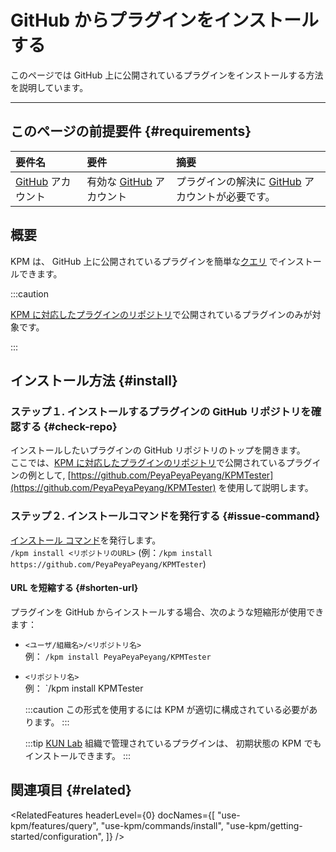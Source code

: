 
# GitHub からプラグインをインストールする

このページでは GitHub 上に公開されているプラグインをインストールする方法を説明しています。

---

## このページの前提要件 {#requirements}

| 要件名                                              | 要件                                         | 摘要                                                                                              |
|:-------------------------------------------------|:-------------------------------------------|:------------------------------------------------------------------------------------------------|
| [GitHub](https://www.github.com) アカウント           | 有効な [GitHub](https://www.github.com) アカウント | プラグインの解決に [GitHub](https://www.github.com) アカウントが必要です。                                          |

## 概要

KPM は、 GitHub 上に公開されているプラグインを簡単な[クエリ](/docs/use-kpm/features/query)
でインストールできます。

:::caution

[KPM に対応したプラグインのリポジトリ](#)で公開されているプラグインのみが対象です。

:::

## インストール方法 {#install}

### ステップ１. インストールするプラグインの GitHub リポジトリを確認する {#check-repo}

インストールしたいプラグインの GitHub リポジトリのトップを開きます。  
ここでは、[KPM に対応したプラグインのリポジトリ](#)で公開されているプラグインの例として, 
[https://github.com/PeyaPeyaPeyang/KPMTester](https://github.com/PeyaPeyaPeyang/KPMTester) を使用して説明します。

### ステップ２. インストールコマンドを発行する {#issue-command}

[インストール コマンド](/docs/use-kpm/commands/install)を発行します。  
`/kpm install <リポジトリのURL>` (例：`/kpm install https://github.com/PeyaPeyaPeyang/KPMTester`)

#### URL を短縮する {#shorten-url}

プラグインを GitHub からインストールする場合、次のような短縮形が使用できます：

+ `<ユーザ/組織名>/<リポジトリ名>`  
  例： `/kpm install PeyaPeyaPeyang/KPMTester`
+ `<リポジトリ名>`  
  例： `/kpm install KPMTester

  :::caution
  この形式を使用するには KPM が適切に構成されている必要があります。
  <BelowDocument docId="use-kpm/getting-started/configuration" />
  :::

  :::tip
   [KUN Lab](https://github.com/TeamKUN/) 組織で管理されているプラグインは、 初期状態の KPM でもインストールできます。
  :::

## 関連項目 {#related}

<RelatedFeatures headerLevel={0} docNames={[
  "use-kpm/features/query",
  "use-kpm/commands/install",
  "use-kpm/getting-started/configuration",
]} />
